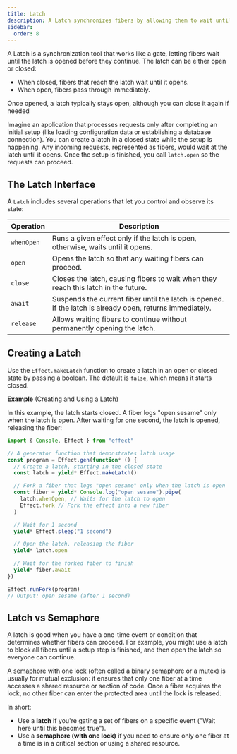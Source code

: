 ```yaml
---
title: Latch
description: A Latch synchronizes fibers by allowing them to wait until a specific event occurs, controlling access based on its open or closed state.
sidebar:
  order: 8
---
```


A Latch is a synchronization tool that works like a gate, letting fibers wait until the latch is opened before they continue. The latch can be either open or closed:

- When closed, fibers that reach the latch wait until it opens.
- When open, fibers pass through immediately.

Once opened, a latch typically stays open, although you can close it again if needed

Imagine an application that processes requests only after completing an initial setup (like loading configuration data or establishing a database connection).
You can create a latch in a closed state while the setup is happening.
Any incoming requests, represented as fibers, would wait at the latch until it opens.
Once the setup is finished, you call `latch.open` so the requests can proceed.

## The Latch Interface

A `Latch` includes several operations that let you control and observe its state:

| Operation  | Description                                                                                              |
| ---------- | -------------------------------------------------------------------------------------------------------- |
| `whenOpen` | Runs a given effect only if the latch is open, otherwise, waits until it opens.                          |
| `open`     | Opens the latch so that any waiting fibers can proceed.                                                  |
| `close`    | Closes the latch, causing fibers to wait when they reach this latch in the future.                       |
| `await`    | Suspends the current fiber until the latch is opened. If the latch is already open, returns immediately. |
| `release`  | Allows waiting fibers to continue without permanently opening the latch.                                 |

## Creating a Latch

Use the `Effect.makeLatch` function to create a latch in an open or closed state by passing a boolean. The default is `false`, which means it starts closed.

**Example** (Creating and Using a Latch)

In this example, the latch starts closed. A fiber logs "open sesame" only when the latch is open. After waiting for one second, the latch is opened, releasing the fiber:

```ts twoslash
import { Console, Effect } from "effect"

// A generator function that demonstrates latch usage
const program = Effect.gen(function* () {
  // Create a latch, starting in the closed state
  const latch = yield* Effect.makeLatch()

  // Fork a fiber that logs "open sesame" only when the latch is open
  const fiber = yield* Console.log("open sesame").pipe(
    latch.whenOpen, // Waits for the latch to open
    Effect.fork // Fork the effect into a new fiber
  )

  // Wait for 1 second
  yield* Effect.sleep("1 second")

  // Open the latch, releasing the fiber
  yield* latch.open

  // Wait for the forked fiber to finish
  yield* fiber.await
})

Effect.runFork(program)
// Output: open sesame (after 1 second)
```

## Latch vs Semaphore

A latch is good when you have a one-time event or condition that determines whether fibers can proceed. For example, you might use a latch to block all fibers until a setup step is finished, and then open the latch so everyone can continue.

A [semaphore](/docs/concurrency/semaphore/) with one lock (often called a binary semaphore or a mutex) is usually for mutual exclusion: it ensures that only one fiber at a time accesses a shared resource or section of code. Once a fiber acquires the lock, no other fiber can enter the protected area until the lock is released.

In short:

- Use a **latch** if you're gating a set of fibers on a specific event ("Wait here until this becomes true").
- Use a **semaphore (with one lock)** if you need to ensure only one fiber at a time is in a critical section or using a shared resource.
